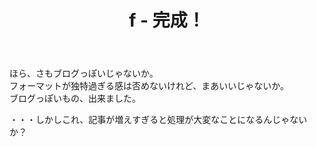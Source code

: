 ﻿---
title: f - 完成！
pubtime: 2012-12-06T15:53+0900
amp: hybrid
tags: [テスト記事]
description: null
---

ほら、さもブログっぽいじゃないか。<br />
フォーマットが独特過ぎる感は否めないけれど、まあいいじゃないか。<br />
ブログっぽいもの、出来ました。

・・・しかしこれ、記事が増えすぎると処理が大変なことになるんじゃないか？
